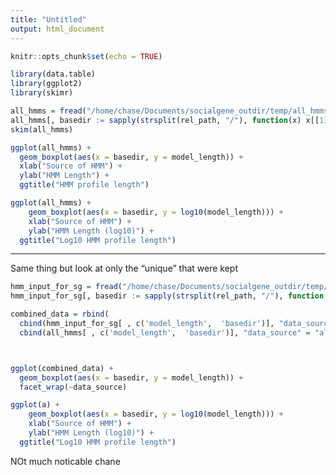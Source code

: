 ```yaml
---
title: "Untitled"
output: html_document
---
```


```r
knitr::opts_chunk$set(echo = TRUE)
```

```r
library(data.table)
library(ggplot2)
library(skimr)
```

```r
all_hmms = fread("/home/chase/Documents/socialgene_outdir/temp/all_hmms.tsv")
all_hmms[, basedir := sapply(strsplit(rel_path, "/"), function(x) x[[1]]) ]
skim(all_hmms)
```

```r
ggplot(all_hmms) +
  geom_boxplot(aes(x = basedir, y = model_length)) +
  xlab("Source of HMM") +
  ylab("HMM Length") +
  ggtitle("HMM profile length")
```


```r
ggplot(all_hmms) +
    geom_boxplot(aes(x = basedir, y = log10(model_length))) +
    xlab("Source of HMM") +
    ylab("HMM Length (log10)") +
  ggtitle("Log10 HMM profile length")
```



---

Same thing but look at only the "unique" that were kept





```r
hmm_input_for_sg = fread("/home/chase/Documents/socialgene_outdir/temp/unique_hmms.tsv")
hmm_input_for_sg[, basedir := sapply(strsplit(rel_path, "/"), function(x) x[[1]]) ]

```

```r

combined_data = rbind(
  cbind(hmm_input_for_sg[ , c('model_length',  'basedir')], "data_source" = "hmm_input_for_sg"),
  cbind(all_hmms[ , c('model_length',  'basedir')], "data_source" = "all_hmms"))



ggplot(combined_data) +
  geom_boxplot(aes(x = basedir, y = model_length)) +
  facet_wrap(~data_source)
```


```r
ggplot(a) +
    geom_boxplot(aes(x = basedir, y = log10(model_length))) +
    xlab("Source of HMM") +
    ylab("HMM Length (log10)") +
  ggtitle("Log10 HMM profile length")
```


NOt much noticable chane
